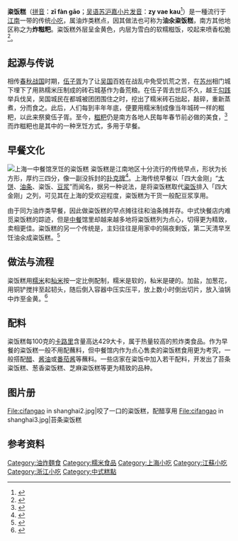 {{noteTA
|1=zh-cn:小吃; zh-hk:小食;zh-mo:小食; zh-tw:小吃;
}}
{{Infobox Prepared Food
| name             = 粢饭糕
| image            = [[File:cifangao.jpg|220px]]
| caption          = 一块上海早点摊售出的粢饭糕
| alternate_name   = 糍饭糕、油氽粢饭糕、炸糍粑
| country          = [[中国|中国]]
| region           = [[江南|江南地区]]
| creator          = 
| course           = 小吃类、主食后的点心
| served           = 
| main_ingredient  = 糯米、秈米
| variations       = 
| calories         = 429大卡（100克）<ref>{{cite web | url=http://www.boohee.com/shiwu/cifangao2| title=粢饭糕的热量和减肥功效| publisher=薄荷网| date= | accessdate=2011-10-04}}</ref>
| other            = 
}}

'''粢饭糕'''（[[汉语拼音|拼音]]：'''zī fàn gāo'''；[[吴语拉丁化方案|吴语苏沪嘉小片发音]]：'''zy vae kau'''<ref>{{cite web | url=http://wu-chinese.com/minidict/| title=吴音小字典 | publisher=吴语协会| date= | accessdate=}}</ref>）是一種流行于[[江南|江南]]一带的传统[[小吃|小吃]]，属油炸类糕点，因其做法也可称为'''油氽粢饭糕'''，南方其他地区称之为'''炸糍粑'''。粢饭糕外层呈金黄色，内层为雪白的软糯糍饭，咬起来喷香松脆<ref>{{cite web | url=http://www.zjol.com.cn/05food/system/2005/06/20/006138826.shtml| title=远去的糍饭糕 | publisher=东方早报| date= 2005-06-20| accessdate=2011-10-04}}</ref>。

==起源与传说==

相传[[春秋战国|春秋战国]]时期，[[伍子胥|伍子胥]]为了让[[吴国|吴国]]百姓在战乱中免受饥荒之苦，在[[苏州|苏州]]相门城下埋下了用熟糯米压制成的砖石城基作为备荒粮。在伍子胥去世后不久，越王[[勾践|勾践]]举兵伐吴，吴国城民在都城被团团围住之时，挖出了糯米砖石拙起，敲碎，重新蒸煮，分而食之。此后，人们每到丰年年底，便要用糯米制成像当年城砖一样的糍粑，以此来祭奠伍子胥。至今，[[糍粑|糍粑]]仍是南方各地人民每年春节前必做的美食，<ref>{{cite web| url=http://www.wuchang.gov.cn/frontpage/ly/LyCategoryList.action| title=汉味早点炸糍粑| publisher=武汉市武昌区政府官网| date=| accessdate=2011-10-05}}{{dead link|date=2018年4月 |bot=InternetArchiveBot |fix-attempted=yes }}</ref>而炸糍粑也是其中的一种烹饪方式，多用于早餐。

==早餐文化==
[[File:cifangao_in_shanghai.jpg|上海一中餐馆烹饪的粢饭糕]]
粢饭糕是江南地区十分流行的传统早点，形状为长方形，厚约三四分，像一副没拆封的[[扑克牌|扑克牌]]<ref>{{cite web| url=http://news.163.com/07/0422/13/3CMF4E7300011247.htmll| title=上海美食传奇| publisher=新闻午报| date=2007-04-22| accessdate=2011-10-04| author=沈嘉禄}}{{dead link|date=2018年4月 |bot=InternetArchiveBot |fix-attempted=yes }}</ref>。上海传统早餐以「四大金刚」“[[大饼|大饼]]、[[油条|油条]]、粢饭、[[豆浆|豆浆]]”而闻名，据另一种说法，是将粢饭糕取代[[糍饭团|粢饭]]排入「四大金刚」之列，可见其在上海的受欢迎程度，粢饭糕为干货一般配豆浆享用。

由于同为油炸类早餐，因此做粢饭糕的早点摊往往和油条摊并存。中式快餐店内难觅粢饭糕的踪迹，但是[[中餐|中餐]]馆里却越来越多地将粢饭糕列为点心，切得更为精致，卖相更佳。粢饭糕的另一个传统是，主妇往往是用家中的隔夜剩饭，第二天清早烹饪油氽成粢饭糕。<ref>{{cite web | url=http://sh.eastday.com/qtmt/20100323/u1a710049.html| title=上海早餐演变史| publisher=上海壹周 | date= 2011-03-23| accessdate=2011-10-04|author=杨扬 王雅敏}}</ref>

==做法与流程==
粢饭糕用[[糯米|糯米]]和[[秈米|秈米]]按一定比例配制，糯米是软的，秈米是硬的。加盐，加葱花，用铜铲搅拌至起韧头，随后倒入容器中压实压平，放上数小时倒出切片，放入油锅中炸至金黄。<ref>{{cite web| url=http://www.sinopecnews.com.cn/staff/content/2011-03/16/content_951110.htm| title=糍饭糕的做法| publisher=中国石化新闻网| date=2011-03-16| accessdate=2011-10-04}}{{Dead link|date=2019年6月 |bot=InternetArchiveBot |fix-attempted=yes }}</ref>

==配料==
粢饭糕每100克的[[卡路里|卡路里]]含量高达429大卡，属于热量较高的煎炸类食品。作为早餐的粢饭糕一般不用配蘸料，但中餐馆内作为点心售卖的粢饭糕食用更为考究，一般搭配[[醋|醋]]、[[酱油|酱油]]或[[番茄酱|番茄酱]]等蘸料。一些店家在粢饭中加入若干配料，开发出了苔条粢饭糕、葱香粢饭糕、芝麻粢饭糕等更为精致的品种。

==图片册==
<gallery>
File:cifangao in shanghai2.jpg|咬了一口的粢饭糕，配醋享用
File:cifangao in shanghai3.jpg|苔条粢饭糕
</gallery>

== 参考资料 ==
{{reflist}}

[[Category:油炸麵食|Category:油炸麵食]]
[[Category:糯米食品|Category:糯米食品]]
[[Category:上海小吃|Category:上海小吃]]
[[Category:江蘇小吃|Category:江蘇小吃]]
[[Category:浙江小吃|Category:浙江小吃]]
[[Category:中式糕點|Category:中式糕點]]